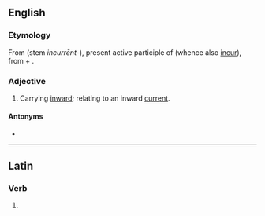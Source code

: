 ==English==

===Etymology===
From {{etyl|la|en}} {{m|la|incurrēns}} (stem ''incurrēnt-''), present active participle of {{m|la|incurrō||run into, towards or upon}} (whence also [[incur]]), from {{m|la|in}} + {{m|la|currō||run}}.

===Adjective===
{{en-adj|-}}

# Carrying [[inward]]; relating to an inward [[current]].

====Antonyms====
* {{l|en|excurrent}}

----

==Latin==

===Verb===
{{la-verb-form|incurrent}}

# {{inflection of|incurrō||3|p|futr|actv|indc|lang=la}}